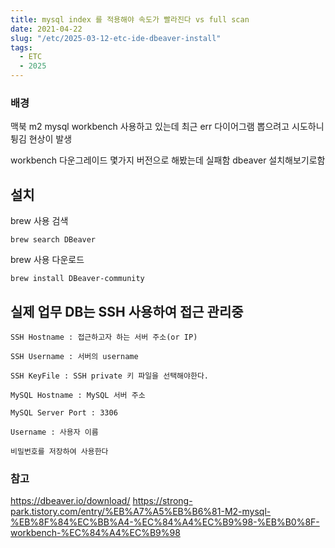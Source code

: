 ```yaml
---
title: mysql index 를 적용해야 속도가 빨라진다 vs full scan
date: 2021-04-22
slug: "/etc/2025-03-12-etc-ide-dbeaver-install"
tags:
  - ETC
  - 2025
---
```


### 배경
맥북 m2 mysql workbench 사용하고 있는데
최근 err 다이어그램 뽑으려고 시도하니 튕김 현상이 발생

workbench 다운그레이드 몇가지 버전으로 해봤는데 실패함
dbeaver 설치해보기로함


## 설치

brew 사용 검색
```
brew search DBeaver
```

brew 사용 다운로드
```
brew install DBeaver-community
```



## 실제 업무 DB는 SSH 사용하여 접근 관리중

```
SSH Hostname : 접근하고자 하는 서버 주소(or IP)

SSH Username : 서버의 username

SSH KeyFile : SSH private 키 파일을 선택해야한다.

MySQL Hostname : MySQL 서버 주소

MySQL Server Port : 3306

Username : 사용자 이름

비밀번호를 저장하여 사용한다

```


### 참고
https://dbeaver.io/download/
https://strong-park.tistory.com/entry/%EB%A7%A5%EB%B6%81-M2-mysql-%EB%8F%84%EC%BB%A4-%EC%84%A4%EC%B9%98-%EB%B0%8F-workbench-%EC%84%A4%EC%B9%98